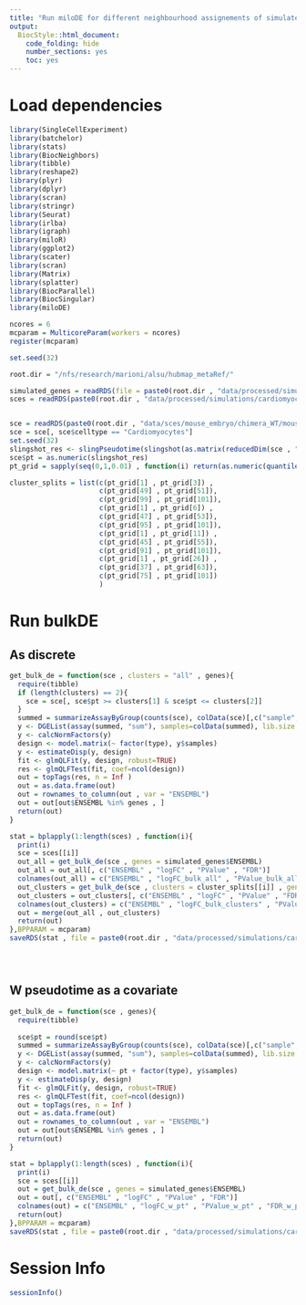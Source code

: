 ```yaml
---
title: "Run miloDE for different neighbourhood assignements of simulated data."
output:
  BiocStyle::html_document:
    code_folding: hide
    number_sections: yes
    toc: yes  
---
```

# Load dependencies

```r


library(SingleCellExperiment)
library(batchelor)
library(stats)
library(BiocNeighbors)
library(tibble)
library(reshape2)
library(plyr)
library(dplyr)
library(scran)
library(stringr)
library(Seurat)
library(irlba)
library(igraph)
library(miloR)
library(ggplot2)
library(scater)
library(scran)
library(Matrix)
library(splatter)
library(BiocParallel)
library(BiocSingular)
library(miloDE)

ncores = 6
mcparam = MulticoreParam(workers = ncores)
register(mcparam)

set.seed(32)

root.dir = "/nfs/research/marioni/alsu/hubmap_metaRef/"

simulated_genes = readRDS(file = paste0(root.dir , "data/processed/simulations/cardiomyocytes/simulated_genes.Rds"))
sces = readRDS(paste0(root.dir , "data/processed/simulations/cardiomyocytes/sces_simulated.Rds"))


sce = readRDS(paste0(root.dir , "data/sces/mouse_embryo/chimera_WT/mouse_embryo_wt_chimera.Rds"))
sce = sce[, sce$celltype == "Cardiomyocytes"]
set.seed(32)
slingshot_res <- slingPseudotime(slingshot(as.matrix(reducedDim(sce , "mnn_unsupervised_wt"))))
sce$pt = as.numeric(slingshot_res)
pt_grid = sapply(seq(0,1,0.01) , function(i) return(as.numeric(quantile(sce$pt , i))))

cluster_splits = list(c(pt_grid[1] , pt_grid[3]) , 
                      c(pt_grid[49] , pt_grid[51]),
                      c(pt_grid[99] , pt_grid[101]),
                      c(pt_grid[1] , pt_grid[6]) , 
                      c(pt_grid[47] , pt_grid[53]),
                      c(pt_grid[95] , pt_grid[101]),
                      c(pt_grid[1] , pt_grid[11]) , 
                      c(pt_grid[45] , pt_grid[55]),
                      c(pt_grid[91] , pt_grid[101]),
                      c(pt_grid[1] , pt_grid[26]) , 
                      c(pt_grid[37] , pt_grid[63]),
                      c(pt_grid[75] , pt_grid[101])
                      )

```


# Run bulkDE

## As discrete

```r




get_bulk_de = function(sce , clusters = "all" , genes){
  require(tibble)
  if (length(clusters) == 2){
    sce = sce[, sce$pt >= clusters[1] & sce$pt <= clusters[2]]
  }
  summed = summarizeAssayByGroup(counts(sce), colData(sce)[,c("sample","type")])
  y <- DGEList(assay(summed, "sum"), samples=colData(summed), lib.size = colSums(assay(summed , "sum")))
  y <- calcNormFactors(y)
  design <- model.matrix(~ factor(type), y$samples)
  y <- estimateDisp(y, design)
  fit <- glmQLFit(y, design, robust=TRUE)
  res <- glmQLFTest(fit, coef=ncol(design))
  out = topTags(res, n = Inf )
  out = as.data.frame(out)
  out = rownames_to_column(out , var = "ENSEMBL")
  out = out[out$ENSEMBL %in% genes , ]
  return(out)
}

stat = bplapply(1:length(sces) , function(i){
  print(i)
  sce = sces[[i]]
  out_all = get_bulk_de(sce , genes = simulated_genes$ENSEMBL)
  out_all = out_all[, c("ENSEMBL" , "logFC" , "PValue" , "FDR")]
  colnames(out_all) = c("ENSEMBL" , "logFC_bulk_all" , "PValue_bulk_all" , "FDR_bulk_all")
  out_clusters = get_bulk_de(sce , clusters = cluster_splits[[i]] , genes = simulated_genes$ENSEMBL)
  out_clusters = out_clusters[, c("ENSEMBL" , "logFC" , "PValue" , "FDR")]
  colnames(out_clusters) = c("ENSEMBL" , "logFC_bulk_clusters" , "PValue_bulk_clusters" , "FDR_bulk_clusters")
  out = merge(out_all , out_clusters)
  return(out)
},BPPARAM = mcparam)
saveRDS(stat , file = paste0(root.dir , "data/processed/simulations/cardiomyocytes/bulk_de_stat.Rds"))





```

## W pseudotime as a covariate

```r


get_bulk_de = function(sce , genes){
  require(tibble)
  
  sce$pt = round(sce$pt)
  summed = summarizeAssayByGroup(counts(sce), colData(sce)[,c("sample","type","pt")])
  y <- DGEList(assay(summed, "sum"), samples=colData(summed), lib.size = colSums(assay(summed , "sum")))
  y <- calcNormFactors(y)
  design <- model.matrix(~ pt + factor(type), y$samples)
  y <- estimateDisp(y, design)
  fit <- glmQLFit(y, design, robust=TRUE)
  res <- glmQLFTest(fit, coef=ncol(design))
  out = topTags(res, n = Inf )
  out = as.data.frame(out)
  out = rownames_to_column(out , var = "ENSEMBL")
  out = out[out$ENSEMBL %in% genes , ]
  return(out)
}

stat = bplapply(1:length(sces) , function(i){
  print(i)
  sce = sces[[i]]
  out = get_bulk_de(sce , genes = simulated_genes$ENSEMBL)
  out = out[, c("ENSEMBL" , "logFC" , "PValue" , "FDR")]
  colnames(out) = c("ENSEMBL" , "logFC_w_pt" , "PValue_w_pt" , "FDR_w_pt")
  return(out)
},BPPARAM = mcparam)
saveRDS(stat , file = paste0(root.dir , "data/processed/simulations/cardiomyocytes/bulk_de_stat_w_pt.Rds"))


```

# Session Info

```r
sessionInfo()
```

